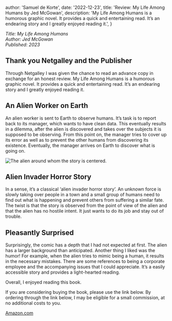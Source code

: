 


  author: 'Samuel de Korte',
  date: '2022-12-23',
  title: 'Review: My Life Among Humans by Jed McGowan',
  description:
    'My Life Among Humans is a humorous graphic novel. It provides a quick and entertaining read. It’s an endearing story and I greatly enjoyed reading it.',
}


*Title: My Life Among Humans  
Author: Jed McGowan  
Published: 2023*  

## Thank you Netgalley and the Publisher
Through Netgalley I was given the chance to read an advance copy in exchange for an honest review. My Life Among Humans is a humorous graphic novel. It provides a quick and entertaining read. It’s an endearing story and I greatly enjoyed reading it.

## An Alien Worker on Earth
An alien worker is sent to Earth to observe humans. It’s task is to report back to its manager, which wants to have clean data. This eventually results in a dilemma, after the alien is discovered and takes over the subjects it is supposed to be observing. From this point on, the manager tries to cover up its error as well as to prevent the other humans from discovering its existence. Eventually, the manager arrives on Earth to discover what is going on. 

<Image
                src={lifeamonghumans}
                alt="The alien around whom the story is centered."
                sizes="(min-width: 200px) 32rem, 20rem"
                className="aspect-square rotate-0 rounded-2xl bg-stone-100 object-cover dark:bg-stone-800"
              />

## Alien Invader Horror Story
In a sense, it’s a classical ‘alien invader horror story’. An unknown force is slowly taking over people in a town and a small group of humans need to find out what is happening and prevent others from suffering a similar fate. The twist is that the story is observed from the point of view of the alien and that the alien has no hostile intent. It just wants to do its job and stay out of trouble.

## Pleasantly Surprised
Surprisingly, the comic has a depth that I had not expected at first. The alien has a larger background than anticipated. Another thing I liked was the humor! For example, when the alien tries to mimic being a human, it results in the necessary mistakes. There are some references to being a corporate employee and the accompanying issues that I could appreciate. It’s a easily accessible story and provides a light-hearted reading. 

Overall, I enjoyed reading this book. 

If you are considering buying the book, please use the link below. By ordering through the link below, I may be eligible for a small commission, at no additional costs to you.  

[Amazon.com](https://amzn.to/3WnWmB9)

